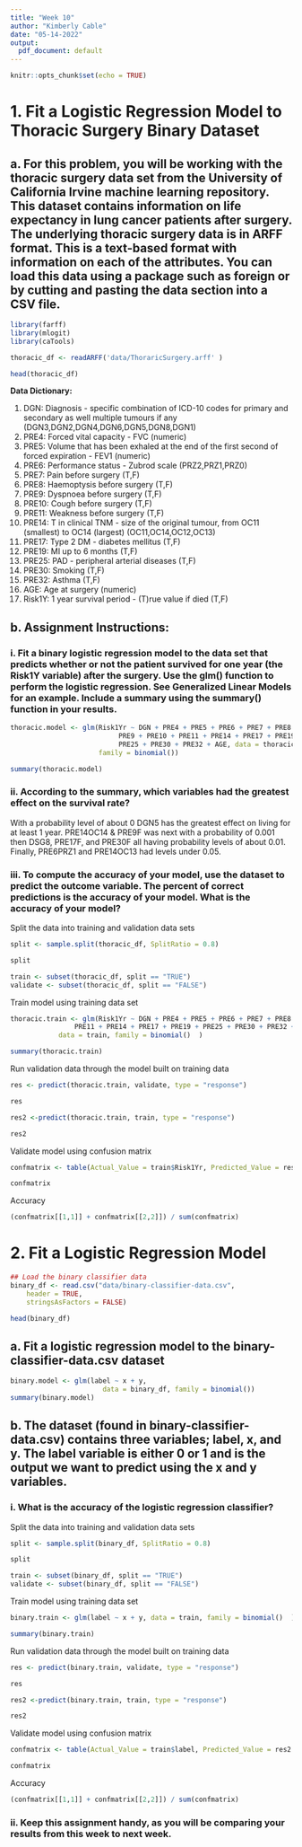 ```yaml
---
title: "Week 10"
author: "Kimberly Cable"
date: "05-14-2022"
output:
  pdf_document: default
---
```


```r
knitr::opts_chunk$set(echo = TRUE)
```

# 1. Fit a Logistic Regression Model to Thoracic Surgery Binary Dataset

## a. For this problem, you will be working with the thoracic surgery data set from the University of California Irvine machine learning repository. This dataset contains information on life expectancy in lung cancer patients after surgery. The underlying thoracic surgery data is in ARFF format. This is a text-based format with information on each of the attributes. You can load this data using a package such as foreign or by cutting and pasting the data section into a CSV file.

```r
library(farff)
library(mlogit)
library(caTools)
```

```r
thoracic_df <- readARFF('data/ThoraricSurgery.arff' )

head(thoracic_df)
```
__Data Dictionary:__

1. DGN: Diagnosis - specific combination of ICD-10 codes for primary and secondary as well multiple tumours if any (DGN3,DGN2,DGN4,DGN6,DGN5,DGN8,DGN1)
2. PRE4: Forced vital capacity - FVC (numeric)
3. PRE5: Volume that has been exhaled at the end of the first second of forced expiration - FEV1 (numeric)
4. PRE6: Performance status - Zubrod scale (PRZ2,PRZ1,PRZ0)
5. PRE7: Pain before surgery (T,F)
6. PRE8: Haemoptysis before surgery (T,F)
7. PRE9: Dyspnoea before surgery (T,F)
8. PRE10: Cough before surgery (T,F)
9. PRE11: Weakness before surgery (T,F)
10. PRE14: T in clinical TNM - size of the original tumour, from OC11 (smallest) to OC14 (largest) (OC11,OC14,OC12,OC13)
11. PRE17: Type 2 DM - diabetes mellitus (T,F)
12. PRE19: MI up to 6 months (T,F)
13. PRE25: PAD - peripheral arterial diseases (T,F)
14. PRE30: Smoking (T,F)
15. PRE32: Asthma (T,F)
16. AGE: Age at surgery (numeric)
17. Risk1Y: 1 year survival period - (T)rue value if died (T,F)


## b. Assignment Instructions:

### i. Fit a binary logistic regression model to the data set that predicts whether or not the patient survived for one year (the Risk1Y variable) after the surgery. Use the glm() function to perform the logistic regression. See Generalized Linear Models for an example. Include a summary using the summary() function in your results.

```r
thoracic.model <- glm(Risk1Yr ~ DGN + PRE4 + PRE5 + PRE6 + PRE7 + PRE8 + 
                           PRE9 + PRE10 + PRE11 + PRE14 + PRE17 + PRE19 +
                           PRE25 + PRE30 + PRE32 + AGE, data = thoracic_df, 
                      family = binomial())

summary(thoracic.model)
```
### ii. According to the summary, which variables had the greatest effect on the survival rate?
With a probability level of about 0 DGN5 has the greatest effect on living for at least 1 year. PRE14OC14 & PRE9F  was next with a probability of 0.001 then DSG8, PRE17F, and PRE30F all having probability levels of about 0.01. Finally, PRE6PRZ1 and PRE14OC13 had levels under 0.05.

### iii. To compute the accuracy of your model, use the dataset to predict the outcome variable. The percent of correct predictions is the accuracy of your model. What is the accuracy of your model?

Split the data into training and validation data sets

```r
split <- sample.split(thoracic_df, SplitRatio = 0.8)

split
```

```r
train <- subset(thoracic_df, split == "TRUE")
validate <- subset(thoracic_df, split == "FALSE")
```

Train model using training data set

```r
thoracic.train <- glm(Risk1Yr ~ DGN + PRE4 + PRE5 + PRE6 + PRE7 + PRE8 + PRE9 + PRE10 + 
                PRE11 + PRE14 + PRE17 + PRE19 + PRE25 + PRE30 + PRE32 + AGE, 
            data = train, family = binomial()  )

summary(thoracic.train)
```

Run validation data through the model built on training data

```r
res <- predict(thoracic.train, validate, type = "response")

res
```

```r
res2 <-predict(thoracic.train, train, type = "response")

res2
```

Validate model using confusion matrix

```r
confmatrix <- table(Actual_Value = train$Risk1Yr, Predicted_Value = res2 > 0.5)

confmatrix
```
Accuracy
```r
(confmatrix[[1,1]] + confmatrix[[2,2]]) / sum(confmatrix)
```


# 2. Fit a Logistic Regression Model

```r
## Load the binary classifier data
binary_df <- read.csv("data/binary-classifier-data.csv", 
    header = TRUE, 
    stringsAsFactors = FALSE)

head(binary_df)
```

## a. Fit a logistic regression model to the binary-classifier-data.csv dataset
```r
binary.model <- glm(label ~ x + y, 
                       data = binary_df, family = binomial())
summary(binary.model)
```

## b. The dataset (found in binary-classifier-data.csv) contains three variables; label, x, and y. The label variable is either 0 or 1 and is the output we want to predict using the x and y variables.

### i. What is the accuracy of the logistic regression classifier?

Split the data into training and validation data sets

```r
split <- sample.split(binary_df, SplitRatio = 0.8)

split
```

```r
train <- subset(binary_df, split == "TRUE")
validate <- subset(binary_df, split == "FALSE")
```

Train model using training data set

```r
binary.train <- glm(label ~ x + y, data = train, family = binomial()  )

summary(binary.train)
```

Run validation data through the model built on training data

```r
res <- predict(binary.train, validate, type = "response")

res
```

```r
res2 <-predict(binary.train, train, type = "response")

res2
```

Validate model using confusion matrix

```r
confmatrix <- table(Actual_Value = train$label, Predicted_Value = res2 > 0.5)

confmatrix
```

Accuracy

```r
(confmatrix[[1,1]] + confmatrix[[2,2]]) / sum(confmatrix)
```

### ii. Keep this assignment handy, as you will be comparing your results from this week to next week.
